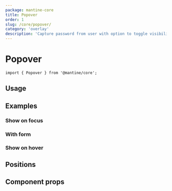 ```yaml
---
package: mantine-core
title: Popover
order: 1
slug: /core/popover/
category: 'overlay'
description: 'Capture password from user with option to toggle visibility'
---
```



# Popover

<PageHeader
  source="mantine-core/src/Popover/Popover.tsx"
  docs="core/Popover.mdx"
  package="@mantine/core"
/>

```tsx
import { Popover } from '@mantine/core';
```

## Usage

<PopoverBaseDemo />

## Examples

### Show on focus

<PasswordInputStrengthDemo />

### With form

<PopoverFormDemo />

### Show on hover

<PopoverHoverDemo />

## Positions

<PopoverPositionsDemo />

## Component props

<PropsTable component="Popover" />
